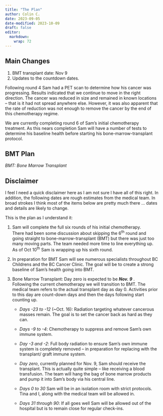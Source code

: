 ```yaml
---
title: "The Plan"
author: Colin C.
date: 2023-09-05
date-modified: 2023-10-09
draft: false
editor: 
  markdown: 
    wrap: 72
---
```


::: callout-important
## Main Changes

1. BMT transplant date: Nov 9
2. Updates to the countdown dates.

:::


Following round 4 Sam had a PET scan to determine how his cancer was progressing.  Results indicated that we continue to move in the right direction.  The cancer was reduced in size and remained in known locations -- that is it had not spread anywhere else. However, it was also apparent that the rate of reduction was not enough to remove the cancer by the end of this chemotherapy regime.  

We are currently completing round 6 of Sam's initial chemotherapy treatment.  As this nears completion Sam will have a number of tests to determine his baseline health before starting his bone-marrow-transplant protocol.



## BMT Plan 

_BMT: Bone Marrow Transplant_\

::: callout-warning
## Disclaimer 

I feel I need a quick disclaimer here as I am not sure I have all of this right.  In addition, the following dates are rough estimates from the medical team.  In broad strokes I think most of the items below are pretty much there ... dates and details are likely to change.  
:::


This is the plan as I understand it: 

1.  Sam will complete the full six rounds of his initial chemotherapy.\
There had been some discussion about skipping the 6^th^ round and going straight to bone-marrow-transplant  (BMT) but there was just too many moving parts.  The team needed more time to line everything up.  As of Oct 10^th^ Sam is wrapping up his sixth round.  

2.  In preparation for BMT Sam will see numerous specialists throughout BC Childrens and the BC Cancer Clinic.  The goal will be to create a strong baseline of Sam's health going into BMT. 

3.  Bone Marrow Transplant: Day zero is expected to be **_Nov. 9_** .\
Following the current chemotherapy we will transition to BMT.  The medical team refers to the actual transplant day as day 0.  Activities prior to this day are count-down days and then the days following start counting up.  
    -   _Days -23 to -12_ (~Oct. 16): Radiation targeting whatever cancerous masses remain.  The goal is to set the cancer back as hard as they can.
    -   _Days -9 to -4_: Chemotherapy to suppress and remove Sam's own immune system.
  
    -   _Day -3 and -2_: Full body radiation to ensure Sam's own immune system is completely removed -- in preparation for replacing with the transplant/ graft immune system. 
    -   _Day zero_, currently planned for Nov. 9, Sam should receive the transplant.  This is actually quite simple -- like receiving a blood transfusion. The team will hang the bag of bone marrow products and pump it into Sam's body via his central line. 
    -   _Days 0 to 30_ Sam will be in an isolation room with strict protocols.  Tina and I, along with the medical team will be allowed in.  
    -   _Days 31 through 90_: If all goes well Sam will be allowed out of the hospital but is to remain close for regular check-ins.

